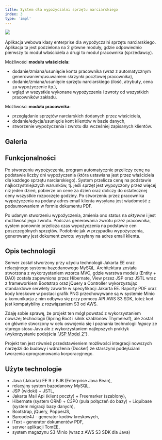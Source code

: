 ---
title: System dla wypożyczalni sprzętu narciarskiego
index: 3
type: 'impl'
---


[![](https://img.shields.io/badge/github-808080?style=for-the-badge&logo=github)](https://github.com/milosz08/ski-rental-service) &nbsp;

Aplikacja webowa klasy enterprise dla wypożyczalni sprzętu narciarskiego. Aplikacja ta jest podzielona na 2 główne moduły,
gdzie odpowiednio pierwszy to moduł właściciela a drugi to moduł pracownika (sprzedawcy).

Możliwości **modułu właściciela**:

- dodanie/zmiana/usunięcie konta pracownika (wraz z automatycznym generowaniem/usuwaniem skrzynki pocztowej pracownika),
- dodanie/zmiana/usunięcie sprzętu narciarskiego (ilość, atrybuty, cena za wypożyczenie itp.),
- wgląd w wszystkie wykonane wypożyczenia i zwroty od wszystkich pracowników zakładu.

Możliwości **modułu pracownika**:

- przeglądanie sprzętów narciarskich dodanych przez właściciela,
- dodanie/edycja/usunięcie kont klientów w bazie danych,
- stworzenie wypożyczenia i zwrotu dla wcześniej zapisanych klientów.

## Galeria

<Gallery />

## Funkcjonalności

Po stworzeniu wypożyczenia, program automatycznie przeliczy cenę na podstawie liczby dni wypożyczenia (która ustawiana
jest przez właściciela dla każdego sprzętu narciarskiego). System przelicza cenę na podstawie najkorzystniejszych
warunków, tj. jeśli sprzęt jest wypoyczony przez więcej niż jeden dzień, pobierze on cene za dzień oraz doliczy do
ostatecznej ceny wszystkie rozpoczęte godziny. Po stworzeniu przez pracownika wypożyczenia na podany adres email klienta
wysyłana jest wiadomość z podsumowaniem w formie dokumentu PDF.

Po udanym stworzeniu wypożyczenia, zmienia ono status na _aktywne_ i jest możliwość jego zwrotu. Podczas generowania
zwrotu przez pracownika, system ponownie przelicza czas wypożyczenia na podstawie cen poszczególnych sprzętów. Podobnie
jak w przypadku wypożyczenia, generowany jest dokument zwrotu wysyłany na adres email klienta.

## Opis technologii

Serwer został stworzony przy użyciu technologii Jakarta EE oraz relacyjnego systemu bazodanowego MySQL. Architektura
została stworzona z wykorzystaniem wzorca MVC, gdzie warstwa modelu (Entity + DAO) została zapewniona przez Hibernate,
View przez JSP oraz JSTL wraz z frameworkiem Bootstrap oraz jQuery a Controller wykorzystując standardowe serwlety
zawarte w specyfikacji Jakarta EE. Raporty PDF oraz kody kreskowe w postaci grafik PNG przechowywane są w systemie Minio
a komunikacja z nim odbywa się przy pomocy API AWS S3 SDK, toteż kod jest kompatybilny z rozwiązaniem S3 od AWS.

Zdaję sobie sprawę, że projekt ten mógł powstać z wykorzystaniem nowszej technologii (Spring Boot i silnik szablonów
Thymeleaf), ale został on głównie stworzony w celu oswojenia się i poznania technologii _legacy_ ze starego stosu Java
ale z wykorzystaniem najlepszych praktyk (wykorzystanie podejścia
["JSP Model 2"](https://en.wikipedia.org/wiki/JSP_model_2_architecture)).

Projekt ten jest również przedstawieniem możliwości integracji nowszych narzędzi do budowy i wdrożenia (Docker) ze
starszymi podejściami tworzenia oprogramowania korporacyjnego.

## Użyte technologie

- Java (Jakarta) EE 9 z EJB (Enterprise Java Bean),
- relacyjny system bazodanowy MySQL,
- JSP (widoki) + JSTL,
- Jakarta Mail Api (klient poczty) + Freemarker (szablony),
- Hibernate (system ORM) + C3P0 (pula połączeń do bazy) + Liquibase (system migracji bazy danych),
- Bootstrap, jQuery, PopperJS,
- Barcode4J - generator kodów kreskowych,
- iText - generator dokumentów PDF,
- serwer aplikacji TomEE,
- system magazynu S3 Minio (wraz z AWS S3 SDK dla Java)
